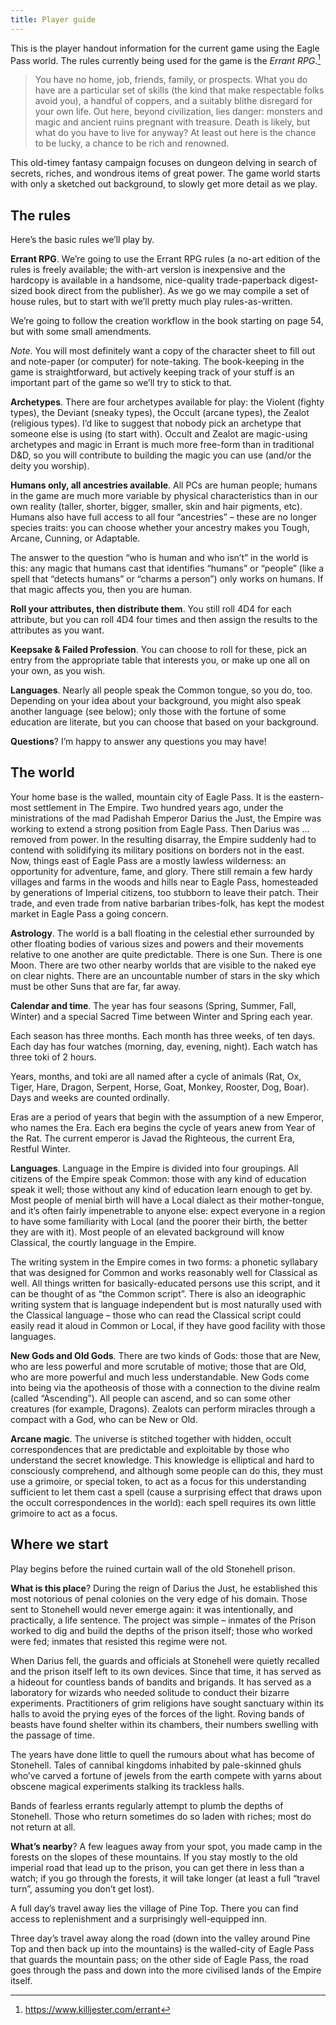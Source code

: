 ```yaml
---
title: Player guide
---
```


This is the player handout information for the current game using the Eagle Pass
world. The rules currently being used for the game is the
_Errant RPG_.^[<https://www.killjester.com/errant>]

> You have no home, job, friends, family, or prospects. What you do have are a
> particular set of skills (the kind that make respectable folks avoid you), a
> handful of coppers, and a suitably blithe disregard for your own life. Out
> here, beyond civilization, lies danger: monsters and magic and ancient ruins
> pregnant with treasure. Death is likely, but what do you have to live for
> anyway? At least out here is the chance to be lucky, a chance to be rich and
> renowned.

This old-timey fantasy campaign focuses on dungeon delving in search of secrets,
riches, and wondrous items of great power. The game world starts with only a
sketched out background, to slowly get more detail as we play.

## The rules

Here’s the basic rules we’ll play by.

**Errant RPG**. We’re going to use the Errant RPG rules (a no-art edition of the
rules is freely available; the with-art version is inexpensive and the hardcopy
is available in a handsome, nice-quality trade-paperback digest-sized book
direct from the publisher). As we go we may compile a set of house rules, but to
start with we’ll pretty much play rules-as-written.

We’re going to follow the creation workflow in the book starting on page 54, but
with some small amendments.

*Note*. You will most definitely want a copy of the character sheet to fill out
and note-paper (or computer) for note-taking. The book-keeping in the game is
straightforward, but actively keeping track of your stuff is an important part
of the game so we’ll try to stick to that.

**Archetypes**. There are four archetypes available for play: the Violent
(fighty types), the Deviant (sneaky types), the Occult (arcane types), the
Zealot (religious types). I’d like to suggest that nobody pick an archetype that
someone else is using (to start with). Occult and Zealot are magic-using
archetypes and magic in Errant is much more free-form than in traditional D&D,
so you will contribute to building the magic you can use (and/or the deity you
worship).

**Humans only, all ancestries available**. All PCs are human people; humans in
the game are much more variable by physical characteristics than in our own
reality (taller, shorter, bigger, smaller, skin and hair pigments, etc). Humans
also have full access to all four “ancestries” – these are no longer species
traits: you can choose whether your ancestry makes you Tough, Arcane, Cunning,
or Adaptable.

The answer to the question “who is human and who isn’t” in the world is this:
any magic that humans cast that identifies “humans” or “people” (like a spell
that “detects humans” or “charms a person”) only works on humans. If that magic
affects you, then you are human.

**Roll your attributes, then distribute them**. You still roll 4D4 for each
attribute, but you can roll 4D4 four times and then assign the results to the
attributes as you want.

**Keepsake & Failed Profession**. You can choose to roll for these, pick an
entry from the appropriate table that interests you, or make up one all on your
own, as you wish.

**Languages**. Nearly all people speak the Common tongue, so you do, too.
Depending on your idea about your background, you might also speak another
language (see below); only those with the fortune of some education are
literate, but you can choose that based on your background.

**Questions**? I’m happy to answer any questions you may have!

## The world

Your home base is the walled, mountain city of Eagle Pass. It is the
eastern-most settlement in The Empire. Two hundred years ago, under the
ministrations of the mad Padishah Emperor Darius the Just, the Empire was
working to extend a strong position from Eagle Pass. Then Darius was … removed
from power. In the resulting disarray, the Empire suddenly had to contend with
solidifying its military positions on borders not in the east. Now, things east
of Eagle Pass are a mostly lawless wilderness: an opportunity for adventure,
fame, and glory. There still remain a few hardy villages and farms in the woods
and hills near to Eagle Pass, homesteaded by generations of Imperial citizens,
too stubborn to leave their patch. Their trade, and even trade from native
barbarian tribes-folk, has kept the modest market in Eagle Pass a going concern.

**Astrology**. The world is a ball floating in the celestial ether surrounded by
other floating bodies of various sizes and powers and their movements relative
to one another are quite predictable. There is one Sun. There is one Moon. There
are two other nearby worlds that are visible to the naked eye on clear nights.
There are an uncountable number of stars in the sky which must be other Suns
that are far, far away.

**Calendar and time**. The year has four seasons (Spring, Summer, Fall, Winter)
and a special Sacred Time between Winter and Spring each year.

Each season has three months. Each month has three weeks, of ten days. Each day
has four watches (morning, day, evening, night). Each watch has three toki of 2
hours.

Years, months, and toki are all named after a cycle of animals (Rat, Ox, Tiger,
Hare, Dragon, Serpent, Horse, Goat, Monkey, Rooster, Dog, Boar). Days and weeks
are counted ordinally.

Eras are a period of years that begin with the assumption of a new Emperor, who
names the Era. Each era begins the cycle of years anew from Year of the Rat. The
current emperor is Javad the Righteous, the current Era, Restful Winter.

**Languages**. Language in the Empire is divided into four groupings. All
citizens of the Empire speak Common: those with any kind of education speak it
well; those without any kind of education learn enough to get by. Most people of
menial birth will have a Local dialect as their mother-tongue, and it’s often
fairly impenetrable to anyone else: expect everyone in a region to have some
familiarity with Local (and the poorer their birth, the better they are with
it). Most people of an elevated background will know Classical, the courtly
language in the Empire.

The writing system in the Empire comes in two forms: a phonetic syllabary that
was designed for Common and works reasonably well for Classical as well. All
things written for basically-educated persons use this script, and it can be
thought of as “the Common script”. There is also an ideographic writing system
that is language independent but is most naturally used with the Classical
language – those who can read the Classical script could easily read it aloud in
Common or Local, if they have good facility with those languages.

**New Gods and Old Gods**. There are two kinds of Gods: those that are New, who
are less powerful and more scrutable of motive; those that are Old, who are more
powerful and much less understandable. New Gods come into being via the
apotheosis of those with a connection to the divine realm (called “Ascending”).
All people can ascend, and so can some other creatures (for example, Dragons).
Zealots can perform miracles through a compact with a God, who can be New or
Old.

**Arcane magic**. The universe is stitched together with hidden, occult
correspondences that are predictable and exploitable by those who understand the
secret knowledge. This knowledge is elliptical and hard to consciously
comprehend, and although some people can do this, they must use a grimoire, or
special token, to act as a focus for this understanding sufficient to let them
cast a spell (cause a surprising effect that draws upon the occult
correspondences in the world): each spell requires its own little grimoire to
act as a focus.


## Where we start

Play begins before the ruined curtain wall of the old Stonehell prison.

**What is this place**? During the reign of Darius the Just, he established this
most notorious of penal colonies on the very edge of his domain. Those sent to
Stonehell would never emerge again: it was intentionally, and practically, a
life sentence. The project was simple – inmates of the Prison worked to dig and
build the depths of the prison itself; those who worked were fed; inmates that
resisted this regime were not.

When Darius fell, the guards and officials at Stonehell were quietly recalled
and the prison itself left to its own devices. Since that time, it has served as
a hideout for countless bands of bandits and brigands. It has served as a
laboratory for wizards who needed solitude to conduct their bizarre experiments.
Practitioners of grim religions have sought sanctuary within its halls to avoid
the prying eyes of the forces of the light. Roving bands of beasts have found
shelter within its chambers, their numbers swelling with the passage of time.

The years have done little to quell the rumours about what has become of
Stonehell. Tales of cannibal kingdoms inhabited by pale-skinned ghuls who’ve
carved a fortune of jewels from the earth compete with yarns about obscene
magical experiments stalking its trackless halls.

Bands of fearless errants regularly attempt to plumb the depths of Stonehell.
Those who return sometimes do so laden with riches; most do not return at all.

**What’s nearby**? A few leagues away from your spot, you made camp in the
forests on the slopes of these mountains. If you stay mostly to the old imperial
road that lead up to the prison, you can get there in less than a watch; if you
go through the forests, it will take longer (at least a full “travel turn”,
assuming you don’t get lost).

A full day’s travel away lies the village of Pine Top. There you can find access
to replenishment and a surprisingly well-equipped inn.

Three day’s travel away along the road (down into the valley around Pine Top and
then back up into the mountains) is the walled-city of Eagle Pass that guards
the mountain pass; on the other side of Eagle Pass, the road goes through the
pass and down into the more civilised lands of the Empire itself.
